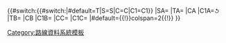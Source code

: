 {{#switch:{{#switch:{{{type|}}}|#default=T|S=S|C=C|C1=C1}}{{{dir}}}<!--
-->|SA={{Route item core 1B d1|{{{t1}}}|<small>→</small>{{{t2}}}}}<!--
-->|TA={{Route item core 1B d1|{{{t1}}}|{{{t2}}}}}<!--
-->|CA<!--
-->|C1A={{Route item core 1B d1|{{{t1}}}|{{{t2}}}}}<small>↺</small><!--
-->|TB={{Route item core 1B d1|{{{t3}}}|{{{t4}}}}}<!--
-->|CB<!--
-->|C1B={{Route item core 1B d1|<small>↺</small>{{{t3}}}|{{{t4}}}}}<!--
-->|CC={{Route item core 1B d2|{{{t1}}}|{{{alttext|}}}}}<!--
-->|C1C={{Route item core 1B d1|{{{t1}}}|{{{t4}}}}}<!--
-->|#default={{!}}colspan=2{{!}}{{fontcolor|red|參數出現錯誤，請檢查}}<!--
-->}}<noinclude>[[Category:路線資料系統模板]]</noinclude>